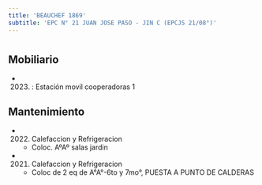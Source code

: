 ```yaml
---
title: 'BEAUCHEF 1869'
subtitle: 'EPC N° 21 JUAN JOSE PASO - JIN C (EPCJS 21/08°)'
---
```


#


## Mobiliario

*  (2023) : Estación movil cooperadoras 1 





## Mantenimiento

*  (2022) Calefaccion y Refrigeracion 
    + Coloc. AºAº salas jardin

*  (2021) Calefaccion y Refrigeracion 
    + Coloc de 2 eq de A°A°-6to y 7mo°, PUESTA A PUNTO DE CALDERAS



